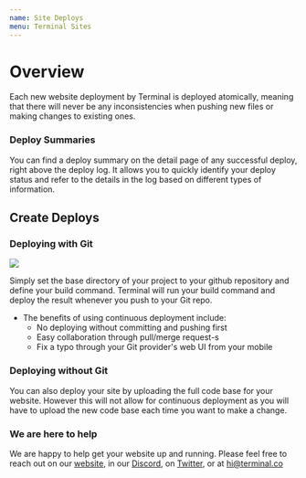 ```yaml
---
name: Site Deploys
menu: Terminal Sites
---
```


# Overview

Each new website deployment by Terminal is deployed atomically, meaning that there will never be any inconsistencies when pushing new files or making changes to existing ones.

### Deploy Summaries

You can find a deploy summary on the detail page of any successful deploy, right above the deploy log. It allows you to quickly identify your deploy status and refer to the details in the log based on different types of information.

## Create Deploys

### Deploying with Git

![](deploySettings.png)

Simply set the base directory of your project to your github repository and define your build command. Terminal will run your build command and deploy the result whenever you push to your Git repo.

- The benefits of using continuous deployment include:
  - No deploying without committing and pushing first
  - Easy collaboration through pull/merge request-s
  - Fix a typo through your Git provider's web UI from your mobile

### Deploying without Git

You can also deploy your site by uploading the full code base for your website. However this will not allow for continuous deployment as you will have to upload the new code base each time you want to make a change.

### We are here to help

We are happy to help get your website up and running. Please feel free to reach out on our [website](https://terminal.co), in our [Discord](https://discord.gg/HdTu3pa), on [Twitter](https://twitter.com/terminaldotco), or at hi@terminal.co

